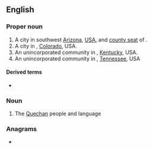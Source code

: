 {{also|yuma|þuma}}
==English==
{{wikipedia}}

===Proper noun===
{{en-proper noun}}

# A city in southwest [[Arizona]], [[USA]], and [[county seat]] of {{l|en|Yuma County}}.
# A city in {{l|en|Yuma County}}, [[Colorado]], USA.
# An unincorporated community in {{l|en|Taylor County}}, [[Kentucky]], USA.
# An unincorporated community in {{l|en|Carroll County}}, [[Tennessee]], USA

====Derived terms====
* {{l|en|Yuma County}}

===Noun===
{{en-noun|~}}

# The [[Quechan]] people and language

{{topics|en|Cities|Arizona, USA|Colorado, USA|Kentucky, USA|Tennessee}}

===Anagrams===
* {{anagrams|en|Mayu|muay}}